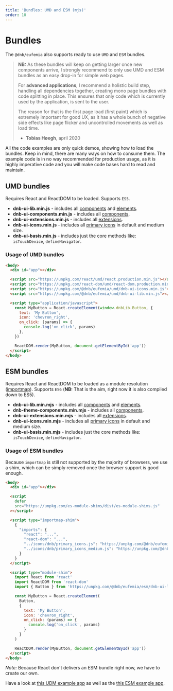 ```yaml
---
title: 'Bundles: UMD and ESM (mjs)'
order: 10
---
```


# Bundles

The `@dnb/eufemia` also supports ready to use `UMD` and `ESM` bundles.

> **NB:** As these bundles will keep on getting larger once new components arrive, I strongly recommend to only use UMD and ESM bundles as an easy drop-in for simple web pages.
>
> For **advanced applications**, I recommend a holistic build step, handling all dependencies together, creating mono page bundles with code splitting in place. This ensures that only code which is currently used by the application, is sent to the user.
>
> The reason for that is the first page load (first paint) which is extremely important for good UX, as it has a whole bunch of negative side effects like page flicker and uncontrolled movements as well as load time.
>
> - **Tobias Høegh**, april 2020

All the code examples are only quick demos, showing how to load the bundles. Keep in mind, there are many ways on how to consume them. The example code is in no way recommended for production usage, as it is highly imperative code and you will make code bases hard to read and maintain.

## UMD bundles

Requires React and ReactDOM to be loaded. Supports `ES5`.

- **dnb-ui-lib.min.js** - includes all [components](/uilib/components) and [elements](/uilib/elements).
- **dnb-ui-components.min.js** - includes all [components](/uilib/components).
- **dnb-ui-extensions.min.js** - includes all [extensions](/uilib/extensions).
- **dnb-ui-icons.min.js** - includes all [primary icons](/icons/primary) in default and medium size.
- **dnb-ui-basis.min.js** - includes just the core methods like: `isTouchDevice`, `defineNavigator`.

### Usage of UMD bundles

```html
<body>
  <div id="app"></div>

  <script src="https://unpkg.com/react/umd/react.production.min.js"></script>
  <script src="https://unpkg.com/react-dom/umd/react-dom.production.min.js"></script>
  <script src="https://unpkg.com/@dnb/eufemia/umd/dnb-ui-icons.min.js"></script>
  <script src="https://unpkg.com/@dnb/eufemia/umd/dnb-ui-lib.min.js"></script>

  <script type="application/javascript">
    const MyButton = React.createElement(window.dnbLib.Button, {
      text: 'My Button',
      icon: 'chevron_right',
      on_click: (params) => {
        console.log('on_click', params)
      },
    })

    ReactDOM.render(MyButton, document.getElementById('app'))
  </script>
</body>
```

## ESM bundles

Requires React and ReactDOM to be loaded as a module resolution ([importmap](https://github.com/WICG/import-maps)). Supports `ES6` (**NB:** That is the aim, right now it is also compiled down to ES5).

- **dnb-ui-lib.min.mjs** - includes all [components](/uilib/components) and [elements](/uilib/elements).
- **dnb-theme-components.min.mjs** - includes all [components](/uilib/components).
- **dnb-ui-extensions.min.mjs** - includes all [extensions](/uilib/extensions).
- **dnb-ui-icons.min.mjs** - includes all [primary icons](/icons/primary) in default and medium size.
- **dnb-ui-basis.min.mjs** - includes just the core methods like: `isTouchDevice`, `defineNavigator`.

### Usage of ESM bundles

Because `importmap` is still not supported by the majority of browsers, we use a shim, which can be simply removed once the browser support is good enough.

```html
<body>
  <div id="app"></div>

  <script
    defer
    src="https://unpkg.com/es-module-shims/dist/es-module-shims.js"
  ></script>

  <script type="importmap-shim">
    {
      "imports": {
        "react": "...",
        "react-dom": "...",
        "../icons/dnb/primary_icons.js": "https://unpkg.com/@dnb/eufemia/esm/dnb-ui-icons.min.mjs",
        "../icons/dnb/primary_icons_medium.js": "https://unpkg.com/@dnb/eufemia/esm/dnb-ui-icons.min.mjs"
      }
    }
  </script>

  <script type="module-shim">
    import React from 'react'
    import ReactDOM from 'react-dom'
    import { Button } from 'https://unpkg.com/@dnb/eufemia/esm/dnb-ui-lib.min.mjs'

    const MyButton = React.createElement(
      Button,
      {
        text: 'My Button',
        icon: 'chevron_right',
        on_click: (params) => {
          console.log('on_click', params)
        }
      }
    )

    ReactDOM.render(MyButton, document.getElementById('app'))
  </script>
</body>
```

_Note:_ Because React don't delivers an ESM bundle right now, we have to create our own.

Have a look at [this UDM example app](https://github.com/dnbexperience/eufemia-examples/tree/main/packages/example-umd-bundle) as well as the [this ESM example app](https://github.com/dnbexperience/eufemia-examples/tree/main/packages/example-esm-bundle).
